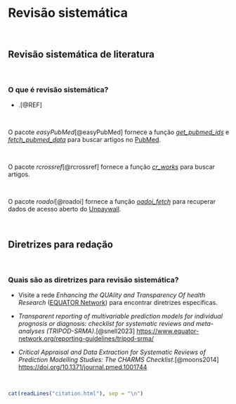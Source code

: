 # **Revisão sistemática** {#revisao-sistematica}

<br>

## Revisão sistemática de literatura

<br>

### O que é revisão sistemática?

-   .[@REF]

<br>

::: {.infobox .Rlogo data-latex="{images/Rlogo}"}
O pacote *easyPubMed*[@easyPubMed] fornece a função [*get_pubmed_ids*](https://cran.r-project.org/web/packages/easyPubMed/index.html) e [*fetch_pubmed_data*](https://cran.r-project.org/web/packages/easyPubMed/index.html) para buscar artigos no [PubMed](https://pubmed.ncbi.nlm.nih.gov).
:::

<br>

::: {.infobox .Rlogo data-latex="{images/Rlogo}"}
O pacote *rcrossref*[@rcrossref] fornece a função [*cr_works*](https://cloud.r-project.org/web/packages/rcrossref/index.html) para buscar artigos.
:::

<br>

::: {.infobox .Rlogo data-latex="{images/Rlogo}"}
O pacote *roadoi*[@roadoi] fornece a função [*oadoi_fetch*](https://cloud.r-project.org/web/packages/roadoi/index.html) para recuperar dados de acesso aberto do [Unpaywall](https://unpaywall.org).
:::

<br>

## Diretrizes para redação

<br>

### Quais são as diretrizes para revisão sistemática?

-   Visite a rede *Enhancing the QUAlity and Transparency Of health Research* ([EQUATOR Network](https://www.equator-network.org/)) para encontrar diretrizes específicas.

-   *Transparent reporting of multivariable prediction models for individual prognosis or diagnosis: checklist for systematic reviews and meta-analyses (TRIPOD-SRMA)*.[@snell2023] <https://www.equator-network.org/reporting-guidelines/tripod-srma/>

-   *Critical Appraisal and Data Extraction for Systematic Reviews of Prediction Modelling Studies: The CHARMS Checklist*.[@moons2014] <https://doi.org/10.1371/journal.pmed.1001744>

<br>

```r
cat(readLines("citation.html"), sep = "\n")
```

<br>
